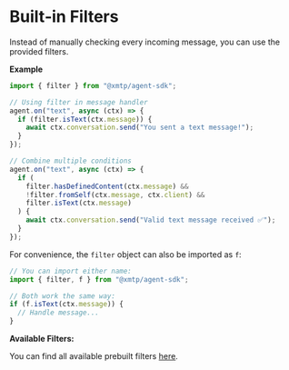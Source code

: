 #  Built‑in Filters

Instead of manually checking every incoming message, you can use the provided filters.

**Example**

```ts
import { filter } from "@xmtp/agent-sdk";

// Using filter in message handler
agent.on("text", async (ctx) => {
  if (filter.isText(ctx.message)) {
    await ctx.conversation.send("You sent a text message!");
  }
});

// Combine multiple conditions
agent.on("text", async (ctx) => {
  if (
    filter.hasDefinedContent(ctx.message) &&
    !filter.fromSelf(ctx.message, ctx.client) &&
    filter.isText(ctx.message)
  ) {
    await ctx.conversation.send("Valid text message received ✅");
  }
});
```

For convenience, the `filter` object can also be imported as `f`:

```ts
// You can import either name:
import { filter, f } from "@xmtp/agent-sdk";

// Both work the same way:
if (f.isText(ctx.message)) {
  // Handle message...
}
```

**Available Filters:**

You can find all available prebuilt filters [here](https://github.com/xmtp/xmtp-js/blob/main/sdks/agent-sdk/src/utils/filter.ts).

